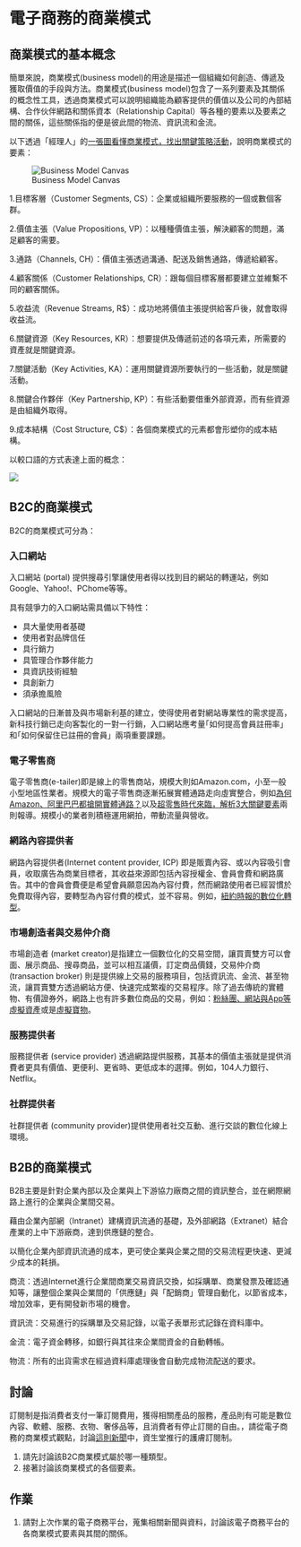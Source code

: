 # 電子商務的商業模式 {#business_models}

## 商業模式的基本概念

簡單來說，商業模式(business model)的用途是描述一個組織如何創造、傳遞及獲取價值的手段與方法。商業模式(business model)包含了一系列要素及其關係的概念性工具，透過商業模式可以說明組織能為顧客提供的價值以及公司的內部結構、合作伙伴網路和關係資本（Relationship Capital）等各種的要素以及要素之間的關係，這些關係指的便是彼此間的物流、資訊流和金流。

以下透過「經理人」的[一張圖看懂商業模式，找出關鍵策略活動](https://www.managertoday.com.tw/articles/view/29827)，說明商業模式的要素：

![Business Model Canvas](http://3.bp.blogspot.com/-pPmCrvZFLnA/VGckKLWvuMI/AAAAAAAAZXU/aeFbEPxnQf8/2013_02_huo_li_shi_dai_.jpg)

1.目標客層（Customer Segments, CS）：企業或組織所要服務的一個或數個客群。

2.價值主張（Value Propositions, VP）：以種種價值主張，解決顧客的問題，滿足顧客的需要。

3.通路（Channels, CH）：價值主張透過溝通、配送及銷售通路，傳遞給顧客。

4.顧客關係（Customer Relationships, CR）：跟每個目標客層都要建立並維繫不同的顧客關係。

5.收益流（Revenue Streams, R$）：成功地將價值主張提供給客戶後，就會取得收益流。

6.關鍵資源（Key Resources, KR）：想要提供及傳遞前述的各項元素，所需要的資產就是關鍵資源。

7.關鍵活動（Key Activities, KA）：運用關鍵資源所要執行的一些活動，就是關鍵活動。

8.關鍵合作夥伴（Key Partnership, KP）：有些活動要借重外部資源，而有些資源是由組織外取得。

9.成本結構（Cost Structure, C$）：各個商業模式的元素都會形塑你的成本結構。

以較口語的方式表達上面的概念：

![](image/img-1504513809-84597.jpg)

## B2C的商業模式

B2C的商業模式可分為：

### 入口網站

入口網站 (portal) 提供搜尋引擎讓使用者得以找到目的網站的轉運站，例如Google、Yahoo!、PChome等等。

具有競爭力的入口網站需具備以下特性：

- 具大量使用者基礎
- 使用者對品牌信任
- 具行銷力
- 具管理合作夥伴能力
- 具資訊技術經驗
- 具創新力
- 須承擔風險

入口網站的日漸普及與市場新利基的建立，使得使用者對網站專業性的需求提高，新科技行銷已走向客製化的一對一行銷，入口網站應考量｢如何提高會員註冊率」和｢如何保留住已註冊的會員」兩項重要課題。

### 電子零售商

電子零售商(e-tailer)即是線上的零售商站，規模大則如Amazon.com，小至一般小型地區性業者。規模大的電子零售商逐漸拓展實體通路走向虛實整合，例如[為何Amazon、阿里巴巴都搶開實體通路？](https://www.managertoday.com.tw/articles/view/55171)以及[超零售時代來臨，解析3大關鍵要素](https://www.bnext.com.tw/article/53150/-super-retail)兩則報導。規模小的業者則積極運用網拍，帶動流量與營收。

### 網路內容提供者

網路內容提供者(Internet content provider, ICP) 即是販賣內容、或以內容吸引會員，收取廣告為商業目標者，其收益來源即包括內容授權金、會員會費和網路廣告。其中的會員會費便是希望會員願意因為內容付費，然而網路使用者已經習慣於免費取得內容，要轉型為內容付費的模式，並不容易。例如，[紐約時報的數位化轉型](https://www.bnext.com.tw/article/43256/the-new-york-times)。

### 市場創造者與交易仲介商

市場創造者 (market creator)是指建立一個數位化的交易空間，讓買賣雙方可以會面、展示商品、搜尋商品，並可以相互議價，訂定商品價錢，交易仲介商 (transaction broker) 則是提供線上交易的服務項目，包括資訊流、金流、甚至物流，讓買賣雙方透過網站方便、快速完成繁複的交易程序。除了過去傳統的實體物、有價證券外，網路上也有許多數位商品的交易，例如：[粉絲團、網站與App等虛擬資產](https://www.bnext.com.tw/article/47682/taiwanese-startup-flipweb-helped-you-sell-digital-assets)或是[虛擬寶物](https://www.bnext.com.tw/article/49743/gamania-blockchain-iio)。

### 服務提供者

服務提供者 (service provider) 透過網路提供服務，其基本的價值主張就是提供消費者更具有價值、更便利、更省時、更低成本的選擇。例如，104人力銀行、Netflix。

### 社群提供者

社群提供者 (community provider)提供使用者社交互動、進行交談的數位化線上環境。

## B2B的商業模式

B2B主要是針對企業內部以及企業與上下游協力廠商之間的資訊整合，並在網際網路上進行的企業與企業間交易。

藉由企業內部網（Intranet）建構資訊流通的基礎，及外部網路（Extranet）結合產業的上中下游廠商，達到供應鏈的整合。

以簡化企業內部資訊流通的成本，更可使企業與企業之間的交易流程更快速、更減少成本的耗損。

商流：透過Internet進行企業間商業交易資訊交換，如採購單、商業發票及確認通知等，讓整個企業與企業間的「供應鏈」與「配銷商」管理自動化，以節省成本，增加效率，更有開發新市場的機會。

資訊流：交易進行的採購單及交易記錄，以電子表單形式記錄在資料庫中。

金流：電子資金轉移，如銀行與其往來企業間資金的自動轉帳。

物流：所有的出貨需求在經過資料庫處理後會自動完成物流配送的要求。

## 討論 {-}

訂閱制是指消費者支付一筆訂閱費用，獲得相關產品的服務，產品則有可能是數位內容、軟體、服務、衣物、奢侈品等，且消費者有停止訂閱的自由。，請從電子商務的商業模式觀點，討論[這則新聞](https://www.bnext.com.tw/article/53884/shiseido-optune-subscription-service)中，資生堂推行的護膚訂閱制。

1. 請先討論該B2C商業模式屬於哪一種類型。
2. 接著討論該商業模式的各個要素。

## 作業 {-}

1. 請對上次作業的電子商務平台，蒐集相關新聞與資料，討論該電子商務平台的各商業模式要素與其間的關係。

